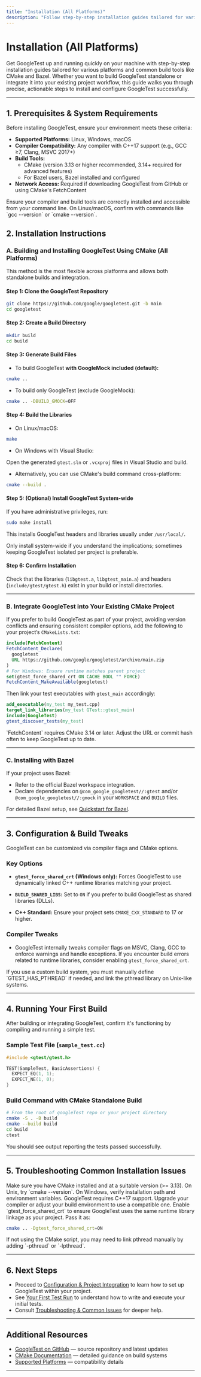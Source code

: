```yaml
---
title: "Installation (All Platforms)"
description: "Follow step-by-step installation guides tailored for various platforms and common build systems like CMake and Bazel. Whether you're starting from scratch or integrating into an existing workflow, this page gets GoogleTest up and running on your machine."
---
```


# Installation (All Platforms)

Get GoogleTest up and running quickly on your machine with step-by-step installation guides tailored for various platforms and common build tools like CMake and Bazel. Whether you want to build GoogleTest standalone or integrate it into your existing project workflow, this guide walks you through precise, actionable steps to install and configure GoogleTest successfully.

---

## 1. Prerequisites & System Requirements

Before installing GoogleTest, ensure your environment meets these criteria:

- **Supported Platforms:** Linux, Windows, macOS
- **Compiler Compatibility:** Any compiler with C++17 support (e.g., GCC ≥7, Clang, MSVC 2017+)
- **Build Tools:** 
  - CMake (version 3.13 or higher recommended, 3.14+ required for advanced features)
  - For Bazel users, Bazel installed and configured
- **Network Access:** Required if downloading GoogleTest from GitHub or using CMake's FetchContent

<Tip>
Ensure your compiler and build tools are correctly installed and accessible from your command line. On Linux/macOS, confirm with commands like `gcc --version` or `cmake --version`.
</Tip>

## 2. Installation Instructions

### A. Building and Installing GoogleTest Using CMake (All Platforms)

This method is the most flexible across platforms and allows both standalone builds and integration.

#### Step 1: Clone the GoogleTest Repository

```bash
git clone https://github.com/google/googletest.git -b main
cd googletest
```

#### Step 2: Create a Build Directory

```bash
mkdir build
cd build
```

#### Step 3: Generate Build Files

- To build GoogleTest **with GoogleMock included (default):**

```bash
cmake ..
```

- To build only GoogleTest (exclude GoogleMock):

```bash
cmake .. -DBUILD_GMOCK=OFF
```

#### Step 4: Build the Libraries

- On Linux/macOS:

```bash
make
```

- On Windows with Visual Studio:

Open the generated `gtest.sln` or `.vcxproj` files in Visual Studio and build.

- Alternatively, you can use CMake's build command cross-platform:

```bash
cmake --build .
```

#### Step 5: (Optional) Install GoogleTest System-wide

If you have administrative privileges, run:

```bash
sudo make install
```

This installs GoogleTest headers and libraries usually under `/usr/local/`.

<Warning>
Only install system-wide if you understand the implications; sometimes keeping GoogleTest isolated per project is preferable.
</Warning>

#### Step 6: Confirm Installation

Check that the libraries (`libgtest.a`, `libgtest_main.a`) and headers (`include/gtest/gtest.h`) exist in your build or install directories.

---

### B. Integrate GoogleTest into Your Existing CMake Project

If you prefer to build GoogleTest as part of your project, avoiding version conflicts and ensuring consistent compiler options, add the following to your project’s `CMakeLists.txt`:

```cmake
include(FetchContent)
FetchContent_Declare(
  googletest
  URL https://github.com/google/googletest/archive/main.zip
)
# For Windows: Ensure runtime matches parent project
set(gtest_force_shared_crt ON CACHE BOOL "" FORCE)
FetchContent_MakeAvailable(googletest)
```

Then link your test executables with `gtest_main` accordingly:

```cmake
add_executable(my_test my_test.cpp)
target_link_libraries(my_test GTest::gtest_main)
include(GoogleTest)
gtest_discover_tests(my_test)
```

<Tip>
`FetchContent` requires CMake 3.14 or later. Adjust the URL or commit hash often to keep GoogleTest up to date.
</Tip>

---

### C. Installing with Bazel

If your project uses Bazel:

- Refer to the official Bazel workspace integration.
- Declare dependencies on `@com_google_googletest//:gtest` and/or `@com_google_googletest//:gmock` in your `WORKSPACE` and `BUILD` files.

For detailed Bazel setup, see [Quickstart for Bazel](quickstart-bazel.md).

---

## 3. Configuration & Build Tweaks

GoogleTest can be customized via compiler flags and CMake options.

### Key Options

- **`gtest_force_shared_crt` (Windows only):**
  Forces GoogleTest to use dynamically linked C++ runtime libraries matching your project.

- **`BUILD_SHARED_LIBS`:**
  Set to `ON` if you prefer to build GoogleTest as shared libraries (DLLs).

- **C++ Standard:**
  Ensure your project sets `CMAKE_CXX_STANDARD` to 17 or higher.

### Compiler Tweaks

- GoogleTest internally tweaks compiler flags on MSVC, Clang, GCC to enforce warnings and handle exceptions.
  If you encounter build errors related to runtime libraries, consider enabling `gtest_force_shared_crt`.

<Note>
If you use a custom build system, you must manually define `GTEST_HAS_PTHREAD` if needed, and link the pthread library on Unix-like systems.
</Note>

---

## 4. Running Your First Build

After building or integrating GoogleTest, confirm it's functioning by compiling and running a simple test.

### Sample Test File (`sample_test.cc`)

```cpp
#include <gtest/gtest.h>

TEST(SampleTest, BasicAssertions) {
  EXPECT_EQ(1, 1);
  EXPECT_NE(1, 0);
}
```

### Build Command with CMake Standalone Build

```bash
# From the root of googleTest repo or your project directory
cmake -S . -B build
cmake --build build
cd build
ctest
```

You should see output reporting the tests passed successfully.

---

## 5. Troubleshooting Common Installation Issues

<AccordionGroup title="Common Issues During Installation">
<Accordion title="CMake Not Found or Outdated">
Make sure you have CMake installed and at a suitable version (>= 3.13). On Unix, try `cmake --version`. On Windows, verify installation path and environment variables.
</Accordion>
<Accordion title="Compiler Version Too Low">
GoogleTest requires C++17 support. Upgrade your compiler or adjust your build environment to use a compatible one.
</Accordion>
<Accordion title="Runtime Library Mismatch on Windows">
Enable `gtest_force_shared_crt` to ensure GoogleTest uses the same runtime library linkage as your project. Pass it as:

```bash
cmake .. -Dgtest_force_shared_crt=ON
```
</Accordion>
<Accordion title="Linker Errors Related to pthreads on Linux/macOS">
If not using the CMake script, you may need to link pthread manually by adding `-pthread` or `-lpthread`.
</Accordion>
</AccordionGroup>

---

## 6. Next Steps

- Proceed to [Configuration & Project Integration](configuration-setup.md) to learn how to set up GoogleTest within your project.
- See [Your First Test Run](first-test-run.md) to understand how to write and execute your initial tests.
- Consult [Troubleshooting & Common Issues](troubleshooting.md) for deeper help.

---

## Additional Resources

- [GoogleTest on GitHub](https://github.com/google/googletest) — source repository and latest updates
- [CMake Documentation](https://cmake.org/documentation/) — detailed guidance on build systems
- [Supported Platforms](platform-support-and-build-integration.md) — compatibility details

---